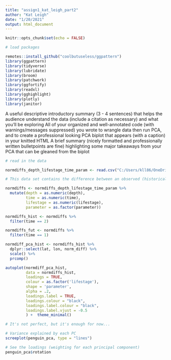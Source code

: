 ```yaml
---
title: "assign1_kat_leigh_part2"
author: "Kat Leigh"
date: "1/20/2021"
output: html_document
---
```


```r
knitr::opts_chunk$set(echo = FALSE)

# load packages

remotes::install_github("coolbutuseless/ggpattern")
library(ggpattern)
library(tidyverse)
library(lubridate)
library(broom)
library(patchwork)
library(ggfortify)
library(readxl)
library(gghighlight)
library(plotly)
library(janitor)

```
A useful descriptive introductory summary (3 - 4 sentences) that helps the audience understand the data (include a citation as necessary) and what you’ll be exploring
All of your organized and well-annotated code (with warnings/messages suppressed) you wrote to wrangle data then run PCA, and to create a professional looking PCA biplot that appears (with a caption) in your knitted HTML
A brief summary (nicely formatted and professionally written bulletpoints are fine) highlighting some major takeaways from your PCA that can be gleaned from the biplot

```r
# read in the data

normdiffs_depth_lifestage_time_param <- read.csv("C:/Users/kll86/OneDrive/EDF internship summer 2020/NC_files/mean_alldepths_allstage_allparam_histfut_norm_diffs.csv")

# This data set contains the difference between an observed (historical, from 1956 - 2020) or predicted (future, from 2010 - 2020) value for an aquatic parameter (i.e. temperature, salinity, dissolved oxygen, or pH) and an ideal value for that parameter. These ideal values were determined by averaging the values recommended by scientific literature for each life stage (i.e. egg, zoea, megalopae, juvenile, and adult) of Blue Swimming Crab (Portunus armatus, formerly Portunus pelagicus). The differences were normalized across all depths (surface, 30m, 100m, and bottom), time periods, and parameters. The question at hand is whether latitude/longitude, parameter, time period, depth, or a combination of these factors can predict these normalized differences.   
```

```r

normdiffs <- normdiffs_depth_lifestage_time_param %>% 
  mutate(depth = as.numeric(depth),
         time = as.numeric(time),
         lifestage = as.numeric(lifestage),
         parameter = as.factor(parameter))

normdiffs_hist <- normdiffs %>% 
  filter(time == 2)

normdiffs_fut <- normdiffs %>% 
  filter(time == 1)

normdiff_pca_hist <- normdiffs_hist %>%
  dplyr::select(lat, lon, norm_diff) %>% 
  scale() %>%
  prcomp()

autoplot(normdiff_pca_hist,
         data = normdiffs_hist,
         loadings = TRUE,
         colour = as.factor('lifestage'),
         shape = 'parameter',
         alpha = .2,
         loadings.label = TRUE,
         loadings.colour = "black",
         loadings.label.colour = "black",
         loadings.label.vjust = -0.5
         ) +  theme_minimal()

# It's not perfect, but it's enough for now...

# Variance explained by each PC
screeplot(penguin_pca, type = "lines")

# See the loadings (weighting for each principal component)
penguin_pca$rotation
```

